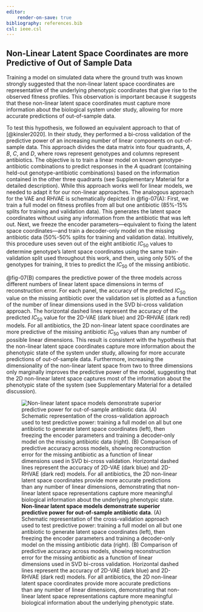 ```yaml
---
editor:
    render-on-save: true
bibliography: references.bib
csl: ieee.csl
---
```


## Non-Linear Latent Space Coordinates are more Predictive of Out of Sample Data

Training a model on simulated data where the ground truth was known strongly
suggested that the non-linear latent space coordinates are representative of the
underlying phenotypic coordinates that give rise to the observed fitness
profiles. This observation is important because it suggests that these
non-linear latent space coordinates must capture more information about the
biological system under study, allowing for more accurate predictions of
out-of-sample data.

To test this hypothesis, we followed an equivalent approach to that of
[@kinsler2020]. In their study, they performed a bi-cross validation of the
predictive power of an increasing number of linear components on out-of-sample
data. This approach divides the data matrix into four quadrants, $A$, $B$, $C$,
and $D$, where rows represent genotypes and columns represent antibiotics. The
objective is to train a linear model on known genotype-antibiotic combinations
to predict responses in the $A$ quadrant (containing held-out
genotype-antibiotic combinations) based on the information contained in the
other three quadrants (see Supplementary Material for a detailed description).
While this approach works well for linear models, we needed to adapt it for our
non-linear approaches. The analogous approach for the VAE and RHVAE is
schematically depicted in @fig-07(A): First, we train a full model on fitness
profiles from all but one antibiotic (85%-15% splits for training and validation
data). This generates the latent space coordinates without using any information
from the antibiotic that was left out. Next, we freeze the encoder
parameters---equivalent to fixing the latent space coordinates---and train a
decoder-only model on the missing antibiotic data (50%-50% splits for training
and validation data). Intuitively, this procedure uses seven out of the eight
antibiotic $IC_{50}$ values to determine genotype's latent space coordinates
using the same train-validation split used throughout this work, and then, using
only 50% of the genotypes for training, it tries to predict the $IC_{50}$ of the
missing antibiotic.

@fig-07(B) compares the predictive power of the three models across different
numbers of linear latent space dimensions in terms of reconstruction error. For
each panel, the accuracy of the predicted $IC_{50}$ value on the missing
antibiotic over the validation set is plotted as a function of the number of
linear dimensions used in the SVD bi-cross validation approach. The horizontal
dashed lines represent the accuracy of the predicted $IC_{50}$ value for the
2D-VAE (dark blue) and 2D-RHVAE (dark red) models. For all antibiotics, the 2D
non-linear latent space coordinates are more predictive of the missing
antibiotic $IC_{50}$ values than any number of possible linear dimensions. This
result is consistent with the hypothesis that the non-linear latent space
coordinates capture more information about the phenotypic state of the system
under study, allowing for more accurate predictions of out-of-sample data.
Furthermore, increasing the dimensionality of the non-linear latent space from
two to three dimensions only marginally improves the predictive power of the
model, suggesting that the 2D non-linear latent space captures most of the
information about the phenotypic state of the system (see Supplementary Material
for a detailed discussion).

![**Non-linear latent space models demonstrate superior predictive power for
out-of-sample antibiotic data**. (A) Schematic representation of the
cross-validation approach used to test predictive power: training a full model
on all but one antibiotic to generate latent space coordinates (left), then
freezing the encoder parameters and training a decoder-only model on the missing
antibiotic data (right). (B) Comparison of predictive accuracy across models,
showing reconstruction error for the missing antibiotic as a function of linear
dimensions used in SVD bi-cross validation. Horizontal dashed lines represent
the accuracy of 2D-VAE (dark blue) and 2D-RHVAE (dark red) models. For all
antibiotics, the 2D non-linear latent space coordinates provide more accurate
predictions than any number of linear dimensions, demonstrating that non-linear
latent space representations capture more meaningful biological information
about the underlying phenotypic state.](./fig/main/fig07_v01_compiled){#fig-07}


  
